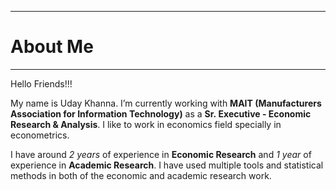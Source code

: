 
---

# About Me

---

Hello Friends!!!

My name is Uday Khanna. I'm currently working with **MAIT (Manufacturers Association for Information Technology)** as a **Sr. Executive - Economic Research & Analysis**. I like to work in economics field specially in econometrics.

I have around *2 years* of experience in **Economic Research** and *1 year* of experience in **Academic Research**. I have used multiple tools and statistical methods in both of the economic and academic research work.